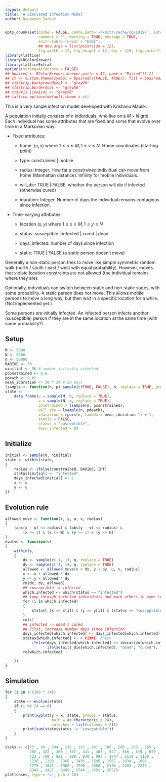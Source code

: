 ```yaml
---
layout: default
title: 'A Simulated Infection Model'
author: Deepayan Sarkar
---
```



```r
opts_chunk$set(cache = FALSE, cache.path='~/knitr-cache/covid19/', autodep = TRUE,
               comment = "", warning = TRUE, message = TRUE,
               knitr.table.format = "html",
			   ## dev.args = list(pointsize = 12),
               fig.width = 12, fig.height = 12, dpi = 120, fig.path='figures/deaths-')
library(lattice)
library(RColorBrewer)
library(latticeExtra)
options(stringsAsFactors = FALSE)
## bpaired <- RColorBrewer::brewer.pal(n = 12, name = "Paired")[-1]
## ct <- custom.theme(symbol = bpaired[c(FALSE, TRUE)], fill = bpaired[c(TRUE, FALSE)])
## ct$strip.background$col <- "grey90"
## ct$strip.border$col <- "grey50"
## ct$axis.line$col <- "grey50"
## lattice.options(default.theme = ct)
```

This is a very simple infection model developed with Krishanu Maulik.

A population initially consists of $n$ individuals, who live on a $M
\times N$ grid. Each individual has some attributes that are fixed and
some that evolve over time in a Markovian way:

- Fixed attributes:

	- home: $(u, v)$ where $1 \leq u \leq M, 1 \leq v \leq N$. Home
      coordinates (starting point)

	- type: constrained | mobile

	- radius: Integer. How far a constrained individual can move from
      home (Manhattan distance). Infinity for mobile individuals.
	
	- will_die: TRUE | FALSE. whether the person will die if infected (otherwise cured)
	
	- iduration: Integer. Number of days the individual
      remains contagious since infection.


- Time-varying attributes:

	- location $(x, y)$ where $1 \leq x \leq M, 1 \leq y \leq N$

	- status: susceptible | infected | cured | dead

	- days_infected: number of days since infection

	- static: TRUE | FALSE (a static person doesn't move)


Generally a non-static person tries to move like simple symmetric
random walk (north / south / east / west with equal
probability). However, moves that violate location constraints are not
allowed (the individual remains where they are).

Optionally, individuals can switch between static and non-static
states, with some probability. A static person does not move. This
allows mobile persons to move a long way, but then wait in a specific
location for a while. (Not implemented yet.)

Some persons are initially infected. An infected person infects
another (susceptible) person if they are in the same location at the
same time (with some probability?)


## Setup

```r
M <- 5000
N <- 5000
n <- 50000
RADIUS <- 50
ninitial <- 50 # number initially infected
pconstrained <- 0.6
pdeath <- 0.02
mean_iduration <- 20 * 24 # 20 days
lsample <- function(n, p) sample(c(TRUE, FALSE), n, replace = TRUE, prob = c(p, 1-p))
state <-
    data.frame(u = sample(M, n, replace = TRUE),
               v = sample(N, n, replace = TRUE),
               constrained = lsample(n, pconstrained),
               will_die = lsample(n, pdeath),
               iduration = rpois(n, lambda = mean_iduration-1) + 1,
               static = FALSE,
               status = "susceptible",
               days_infected = 0)
```


## Initialize

```r
initial <- sample(n, ninitial)
state <- within(state,
{
    radius <- ifelse(constrained, RADIUS, Inf)
    status[initial] <- "infected"
    days_infected[initial] <- 1
    x <- u
    y <- v
})
```

## Evolution rule


```r
allowed_move <- function(x, y, u, v, radius)
{
    (abs(x - u) <= radius) & (abs(y - v) <= radius) & 
        (x >= 1) & (x <= M) & (y >= 1) & (y <= N)
}
evolve <- function(s)
{
    within(s,
    {
        dx <- sample(c(-1, 1), n, replace = TRUE)
        dy <- sample(c(-1, 1), n, replace = TRUE)
        allowed <- allowed_move(x + dx, y + dy, u, v, radius)
        x <- x + allowed * dx
        y <- y + allowed * dy
        rm(dx, dy, allowed)
        ## susceptible -> infected
        which.infected <- which(status == "infected")
        ## loop through infected individuals and mark others in same location
        for (i in which.infected)
        {
            status[ (x == x[i]) & (y == y[i]) & (status == "susceptible") ] <- "infected"
        }
        rm(i)
        ## infected -> dead / cured
        ## First, increase number days since infection
        days_infected[which.infected] <- days_infected[which.infected] + 1
        status[which.infected] <- # FIXME: check
            ifelse(days_infected[which.infected] >= iduration[which.infected],
                   ifelse(will_die[which.infected], "dead", "cured"), "infected")
        rm(which.infected)

    })
}
```

## Simulation


```r
for (i in 1:(100 * 24))
{
    state <- evolve(state)
    if (i %% 24 == 0)
    {
        print(xyplot(y ~ x, state, groups = status,
                     main = as.character(i / 24),
                     auto.key = list(columns = 2)))
        print(sum(state$status != "susceptible"))
    }
}
```

```r
cases <- c(72 , 86 , 104 , 116 , 137 , 161 , 188 , 208 , 233 , 265 ,
           292 , 322 , 360 , 392 , 441 , 485 , 527 , 566 , 619 , 679 ,
           722 , 768 , 821 , 888 , 938 , 993 , 1047 , 1119 , 1180 ,
           1236 , 1299 , 1366 , 1436 , 1505 , 1567 , 1634 , 1696 ,
           1775 , 1845 , 1908 , 1990 , 2068 , 2136 , 2203 , 2273 ,
           2349 , 2427 , 2489 , 2544 , 2601 , 2652)
plot(cases, type = "o", pch = 16)
```
